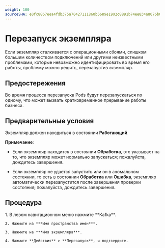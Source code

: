 ```yaml
---
weight: 100
sourceSHA: e0fc8867eea4fdb375a70427111860b5689e1902c8891b74ee834a8076b0a674
---
```


# Перезапуск экземпляра

Если экземпляр сталкивается с операционными сбоями, слишком большим количеством подключений или другими неизвестными проблемами, которые невозможно идентифицировать во время его работы, проблему можно решить, перезапустив экземпляр.

## Предостережения

Во время процесса перезапуска Pods будут перезапускаться по одному, что может вызвать кратковременное прерывание работы бизнеса.

## Предварительные условия

Экземпляр должен находиться в состоянии **Работающий**.

**Примечание**:

- Если экземпляр находится в состоянии **Обработка**, это указывает на то, что экземпляр может нормально запускаться; пожалуйста, дождитесь завершения.

- Если экземпляр не удается запустить или он в аномальном состоянии, то есть в состоянии **Обработка** или **Ошибка**, экземпляр автоматически перезапустится после завершения проверки состояния; пожалуйста, дождитесь завершения.

## Процедура

<Tabs>
  <Tab label="Веб-консоль">
    1. В левом навигационном меню нажмите **Kafka**.

    2. Нажмите на ***Имя пространства имен***.

    3. Нажмите на ***Имя экземпляра***.

    4. Нажмите **Действия** > **Перезапуск**, и подтвердите.
  </Tab>
</Tabs>

